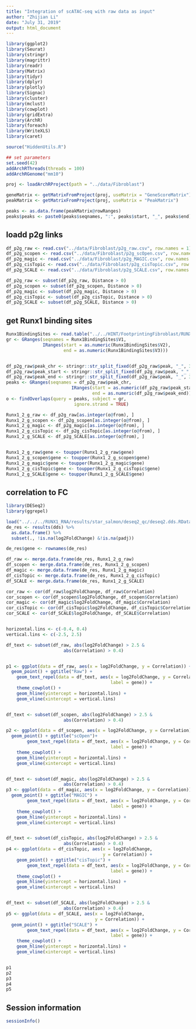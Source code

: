 ```yaml
---
title: "Integration of scATAC-seq with raw data as input"
author: "Zhijian Li"
date: "July 31, 2019"
output: html_document
---
```


```r
library(ggplot2)
library(Seurat)
library(stringr)
library(magrittr)
library(readr)
library(Matrix)
library(tidyr)
library(dplyr)
library(plotly)
library(Signac)
library(cluster)
library(mclust)
library(cowplot)
library(gridExtra)
library(ArchR)
library(foreach)
library(WriteXLS)
library(caret)

source("HiddenUtils.R")
```

```r
## set parameters
set.seed(42)
addArchRThreads(threads = 100)
addArchRGenome("mm10")
```


```r
proj <- loadArchRProject(path = "../data/Fibroblast")

geneMatrix <- getMatrixFromProject(proj, useMatrix = "GeneScoreMatrix")
peakMatrix <- getMatrixFromProject(proj, useMatrix = "PeakMatrix")

peaks <- as.data.frame(peakMatrix@rowRanges)
peaks$peaks <- paste0(peaks$seqnames, ":", peaks$start, "_", peaks$end)
```


## loadd p2g links
```r
df_p2g_raw <- read.csv("../data/Fibroblast/p2g_raw.csv", row.names = 1)
df_p2g_scopen <- read.csv("../data/Fibroblast/p2g_scOpen.csv", row.names = 1)
df_p2g_magic <- read.csv("../data/Fibroblast/p2g_MAGIC.csv", row.names = 1)
df_p2g_cisTopic <- read.csv("../data/Fibroblast/p2g_cisTopic.csv", row.names = 1)
df_p2g_SCALE <- read.csv("../data/Fibroblast/p2g_SCALE.csv", row.names = 1)

df_p2g_raw <- subset(df_p2g_raw, Distance > 0)
df_p2g_scopen <- subset(df_p2g_scopen, Distance > 0)
df_p2g_magic <- subset(df_p2g_magic, Distance > 0)
df_p2g_cisTopic <- subset(df_p2g_cisTopic, Distance > 0)
df_p2g_SCALE <- subset(df_p2g_SCALE, Distance > 0)
```


## get Runx1 binding sites
```r
Runx1BindingSites <- read.table("../../HINT/FootprintingFibroblast/RUNX1.bed")
gr <- GRanges(seqnames = Runx1BindingSites$V1, 
              IRanges(start = as.numeric(Runx1BindingSites$V2),
                      end = as.numeric(Runx1BindingSites$V3)))


df_p2g_raw$peak_chr <- stringr::str_split_fixed(df_p2g_raw$peak, "_", 3)[, 1]
df_p2g_raw$peak_start <- stringr::str_split_fixed(df_p2g_raw$peak, "_", 3)[, 2]
df_p2g_raw$peak_end <- stringr::str_split_fixed(df_p2g_raw$peak, "_", 3)[, 3]
peaks <- GRanges(seqnames = df_p2g_raw$peak_chr,
                         IRanges(start = as.numeric(df_p2g_raw$peak_start),
                                 end = as.numeric(df_p2g_raw$peak_end)))
o <- findOverlaps(query = peaks, subject = gr,
                          ignore.strand = TRUE)
```


```r
Runx1_2_g_raw <- df_p2g_raw[as.integer(o@from), ]
Runx1_2_g_scopen <- df_p2g_scopen[as.integer(o@from), ]
Runx1_2_g_magic <- df_p2g_magic[as.integer(o@from), ]
Runx1_2_g_cisTopic <- df_p2g_cisTopic[as.integer(o@from), ]
Runx1_2_g_SCALE <- df_p2g_SCALE[as.integer(o@from), ]


Runx1_2_g_raw$gene <- toupper(Runx1_2_g_raw$gene)
Runx1_2_g_scopen$gene <- toupper(Runx1_2_g_scopen$gene)
Runx1_2_g_magic$gene <- toupper(Runx1_2_g_magic$gene)
Runx1_2_g_cisTopic$gene <- toupper(Runx1_2_g_cisTopic$gene)
Runx1_2_g_SCALE$gene <- toupper(Runx1_2_g_SCALE$gene)
```


## correlation to FC
```r
library(DESeq2)
library(ggrepel)

load("../../../RUNX1_RNA/results/star_salmon/deseq2_qc/deseq2.dds.RData")
de_res <- results(dds) %>%
  as.data.frame() %>%
  subset(., !is.na(log2FoldChange) &!is.na(padj))

de_res$gene <- rownames(de_res)

df_raw <- merge.data.frame(de_res, Runx1_2_g_raw)
df_scopen <- merge.data.frame(de_res, Runx1_2_g_scopen)
df_magic <- merge.data.frame(de_res, Runx1_2_g_magic)
df_cisTopic <- merge.data.frame(de_res, Runx1_2_g_cisTopic)
df_SCALE <- merge.data.frame(de_res, Runx1_2_g_SCALE)

cor_raw <- cor(df_raw$log2FoldChange, df_raw$Correlation)
cor_scopen <- cor(df_scopen$log2FoldChange, df_scopen$Correlation)
cor_magic <- cor(df_magic$log2FoldChange, df_magic$Correlation)
cor_cisTopic <- cor(df_cisTopic$log2FoldChange, df_cisTopic$Correlation)
cor_SCALE <- cor(df_SCALE$log2FoldChange, df_SCALE$Correlation)


horizontal.lins <- c(-0.4, 0.4)
vertical.lins <- c(-2.5, 2.5)

df_text <- subset(df_raw, abs(log2FoldChange) > 2.5 & 
                      abs(Correlation) > 0.4)


p1 <- ggplot(data = df_raw, aes(x = log2FoldChange, y = Correlation)) +
  geom_point() + ggtitle("Raw") +
    geom_text_repel(data = df_text, aes(x = log2FoldChange, y = Correlation,
                                        label = gene)) +
    theme_cowplot() +
    geom_hline(yintercept = horizontal.lins) +
    geom_vline(xintercept = vertical.lins)


df_text <- subset(df_scopen, abs(log2FoldChange) > 2.5 & 
                      abs(Correlation) > 0.4)

p2 <- ggplot(data = df_scopen, aes(x = log2FoldChange, y = Correlation)) +
  geom_point() + ggtitle("scOpen")+
        geom_text_repel(data = df_text, aes(x = log2FoldChange, y = Correlation,
                                        label = gene)) +
    theme_cowplot() +
    geom_hline(yintercept = horizontal.lins) +
    geom_vline(xintercept = vertical.lins)


df_text <- subset(df_magic, abs(log2FoldChange) > 2.5 & 
                      abs(Correlation) > 0.4)
p3 <- ggplot(data = df_magic, aes(x = log2FoldChange, y = Correlation)) +
  geom_point() + ggtitle("MAGIC") +
        geom_text_repel(data = df_text, aes(x = log2FoldChange, y = Correlation,
                                        label = gene)) +
    theme_cowplot() +
    geom_hline(yintercept = horizontal.lins) +
    geom_vline(xintercept = vertical.lins)


df_text <- subset(df_cisTopic, abs(log2FoldChange) > 2.5 & 
                      abs(Correlation) > 0.4)
p4 <- ggplot(data = df_cisTopic, aes(x = log2FoldChange,
                                     y = Correlation)) +
    geom_point() + ggtitle("cisTopic") +
        geom_text_repel(data = df_text, aes(x = log2FoldChange, y = Correlation,
                                        label = gene)) +
    theme_cowplot() +
    geom_hline(yintercept = horizontal.lins) +
    geom_vline(xintercept = vertical.lins)


df_text <- subset(df_SCALE, abs(log2FoldChange) > 2.5 & 
                      abs(Correlation) > 0.4)
p5 <- ggplot(data = df_SCALE, aes(x = log2FoldChange,
                                  y = Correlation)) +
  geom_point() + ggtitle("SCALE") +
        geom_text_repel(data = df_text, aes(x = log2FoldChange, y = Correlation,
                                        label = gene)) +
    theme_cowplot() +
    geom_hline(yintercept = horizontal.lins) +
    geom_vline(xintercept = vertical.lins)


p1
p2
p3
p4
p5
```


## Session information
```r
sessionInfo()
```
